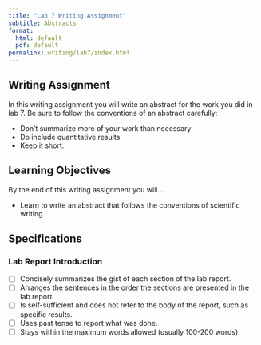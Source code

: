 ```yaml
---
title: "Lab 7 Writing Assignment"
subtitle: Abstracts
format:
  html: default
  pdf: default
permalink: writing/lab7/index.html
---
```


## Writing Assignment

In this writing assignment you will write an abstract for the work you did in lab 7. 
Be sure to follow the conventions of an abstract carefully:

- Don’t summarize more of your work than necessary
- Do include quantitative results
- Keep it short.

## Learning Objectives

By the end of this writing assignment you will...

- Learn to write an abstract that follows the conventions of scientific writing. 

<!-- ## Required Resources

- [ ]  -->

## Specifications

### Lab Report Introduction 

- [ ]	Concisely summarizes the gist of each section of the lab report.
- [ ]	Arranges the sentences in the order the sections are presented in the lab report.
- [ ]	Is self-sufficient and does not refer to the body of the report, such as specific results.
- [ ]	Uses past tense to report what was done.
- [ ]	Stays within the maximum words allowed (usually 100-200 words).
